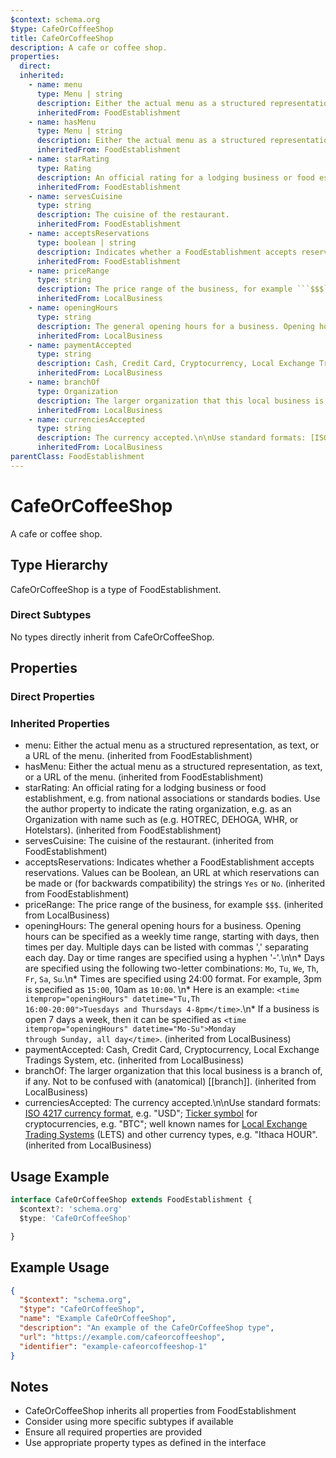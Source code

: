 ```yaml
---
$context: schema.org
$type: CafeOrCoffeeShop
title: CafeOrCoffeeShop
description: A cafe or coffee shop.
properties:
  direct:
  inherited:
    - name: menu
      type: Menu | string
      description: Either the actual menu as a structured representation, as text, or a URL of the menu.
      inheritedFrom: FoodEstablishment
    - name: hasMenu
      type: Menu | string
      description: Either the actual menu as a structured representation, as text, or a URL of the menu.
      inheritedFrom: FoodEstablishment
    - name: starRating
      type: Rating
      description: An official rating for a lodging business or food establishment, e.g. from national associations or standards bodies. Use the author property to indicate the rating organization, e.g. as an Organization with name such as (e.g. HOTREC, DEHOGA, WHR, or Hotelstars).
      inheritedFrom: FoodEstablishment
    - name: servesCuisine
      type: string
      description: The cuisine of the restaurant.
      inheritedFrom: FoodEstablishment
    - name: acceptsReservations
      type: boolean | string
      description: Indicates whether a FoodEstablishment accepts reservations. Values can be Boolean, an URL at which reservations can be made or (for backwards compatibility) the strings ```Yes``` or ```No```.
      inheritedFrom: FoodEstablishment
    - name: priceRange
      type: string
      description: The price range of the business, for example ```$$$```.
      inheritedFrom: LocalBusiness
    - name: openingHours
      type: string
      description: The general opening hours for a business. Opening hours can be specified as a weekly time range, starting with days, then times per day. Multiple days can be listed with commas ',' separating each day. Day or time ranges are specified using a hyphen '-'.\n\n* Days are specified using the following two-letter combinations: ```Mo```, ```Tu```, ```We```, ```Th```, ```Fr```, ```Sa```, ```Su```.\n* Times are specified using 24:00 format. For example, 3pm is specified as ```15:00```, 10am as ```10:00```. \n* Here is an example: <code>&lt;time itemprop="openingHours" datetime=&quot;Tu,Th 16:00-20:00&quot;&gt;Tuesdays and Thursdays 4-8pm&lt;/time&gt;</code>.\n* If a business is open 7 days a week, then it can be specified as <code>&lt;time itemprop=&quot;openingHours&quot; datetime=&quot;Mo-Su&quot;&gt;Monday through Sunday, all day&lt;/time&gt;</code>.
      inheritedFrom: LocalBusiness
    - name: paymentAccepted
      type: string
      description: Cash, Credit Card, Cryptocurrency, Local Exchange Tradings System, etc.
      inheritedFrom: LocalBusiness
    - name: branchOf
      type: Organization
      description: The larger organization that this local business is a branch of, if any. Not to be confused with (anatomical) [[branch]].
      inheritedFrom: LocalBusiness
    - name: currenciesAccepted
      type: string
      description: The currency accepted.\n\nUse standard formats: [ISO 4217 currency format](http://en.wikipedia.org/wiki/ISO_4217), e.g. "USD"; [Ticker symbol](https://en.wikipedia.org/wiki/List_of_cryptocurrencies) for cryptocurrencies, e.g. "BTC"; well known names for [Local Exchange Trading Systems](https://en.wikipedia.org/wiki/Local_exchange_trading_system) (LETS) and other currency types, e.g. "Ithaca HOUR".
      inheritedFrom: LocalBusiness
parentClass: FoodEstablishment
---
```

# CafeOrCoffeeShop

A cafe or coffee shop.

## Type Hierarchy

CafeOrCoffeeShop is a type of FoodEstablishment.

### Direct Subtypes

No types directly inherit from CafeOrCoffeeShop.

## Properties

### Direct Properties



### Inherited Properties

- menu: Either the actual menu as a structured representation, as text, or a URL of the menu. (inherited from FoodEstablishment)
- hasMenu: Either the actual menu as a structured representation, as text, or a URL of the menu. (inherited from FoodEstablishment)
- starRating: An official rating for a lodging business or food establishment, e.g. from national associations or standards bodies. Use the author property to indicate the rating organization, e.g. as an Organization with name such as (e.g. HOTREC, DEHOGA, WHR, or Hotelstars). (inherited from FoodEstablishment)
- servesCuisine: The cuisine of the restaurant. (inherited from FoodEstablishment)
- acceptsReservations: Indicates whether a FoodEstablishment accepts reservations. Values can be Boolean, an URL at which reservations can be made or (for backwards compatibility) the strings ```Yes``` or ```No```. (inherited from FoodEstablishment)
- priceRange: The price range of the business, for example ```$$$```. (inherited from LocalBusiness)
- openingHours: The general opening hours for a business. Opening hours can be specified as a weekly time range, starting with days, then times per day. Multiple days can be listed with commas ',' separating each day. Day or time ranges are specified using a hyphen '-'.\n\n* Days are specified using the following two-letter combinations: ```Mo```, ```Tu```, ```We```, ```Th```, ```Fr```, ```Sa```, ```Su```.\n* Times are specified using 24:00 format. For example, 3pm is specified as ```15:00```, 10am as ```10:00```. \n* Here is an example: <code>&lt;time itemprop="openingHours" datetime=&quot;Tu,Th 16:00-20:00&quot;&gt;Tuesdays and Thursdays 4-8pm&lt;/time&gt;</code>.\n* If a business is open 7 days a week, then it can be specified as <code>&lt;time itemprop=&quot;openingHours&quot; datetime=&quot;Mo-Su&quot;&gt;Monday through Sunday, all day&lt;/time&gt;</code>. (inherited from LocalBusiness)
- paymentAccepted: Cash, Credit Card, Cryptocurrency, Local Exchange Tradings System, etc. (inherited from LocalBusiness)
- branchOf: The larger organization that this local business is a branch of, if any. Not to be confused with (anatomical) [[branch]]. (inherited from LocalBusiness)
- currenciesAccepted: The currency accepted.\n\nUse standard formats: [ISO 4217 currency format](http://en.wikipedia.org/wiki/ISO_4217), e.g. "USD"; [Ticker symbol](https://en.wikipedia.org/wiki/List_of_cryptocurrencies) for cryptocurrencies, e.g. "BTC"; well known names for [Local Exchange Trading Systems](https://en.wikipedia.org/wiki/Local_exchange_trading_system) (LETS) and other currency types, e.g. "Ithaca HOUR". (inherited from LocalBusiness)

## Usage Example

```typescript
interface CafeOrCoffeeShop extends FoodEstablishment {
  $context?: 'schema.org'
  $type: 'CafeOrCoffeeShop'

}
```

## Example Usage

```json
{
  "$context": "schema.org",
  "$type": "CafeOrCoffeeShop",
  "name": "Example CafeOrCoffeeShop",
  "description": "An example of the CafeOrCoffeeShop type",
  "url": "https://example.com/cafeorcoffeeshop",
  "identifier": "example-cafeorcoffeeshop-1"
}
```

## Notes

- CafeOrCoffeeShop inherits all properties from FoodEstablishment
- Consider using more specific subtypes if available
- Ensure all required properties are provided
- Use appropriate property types as defined in the interface